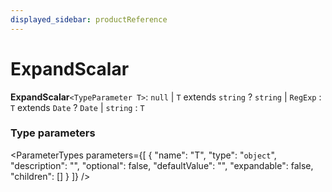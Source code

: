 ```yaml
---
displayed_sidebar: productReference
---
```



# ExpandScalar

 **ExpandScalar**`<TypeParameter T>`: `null` \| `T` extends `string` ? `string` \| `RegExp` : `T` extends `Date` ? `Date` \| `string` : `T`

### Type parameters

<ParameterTypes parameters={[
  {
    "name": "T",
    "type": "`object`",
    "description": "",
    "optional": false,
    "defaultValue": "",
    "expandable": false,
    "children": []
  }
]} />
